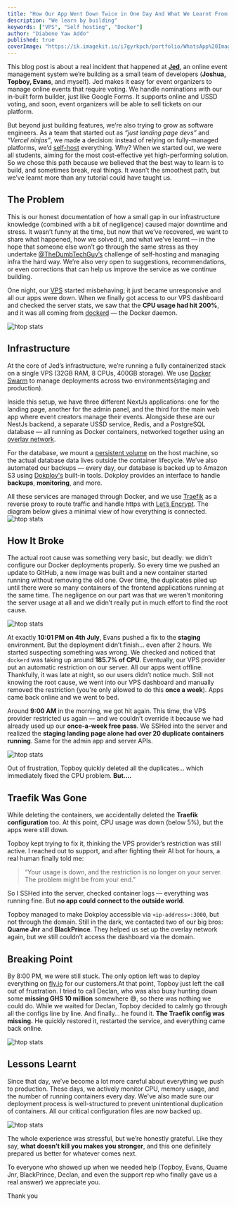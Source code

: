 ```yaml
---
title: "How Our App Went Down Twice in One Day And What We Learnt From It"
description: "We learn by building"
keywords: ["VPS", "Self hosting", "Docker"]
author: "Diabene Yaw Addo"
published: true
coverImage: "https://ik.imagekit.io/i7gyrkpch/portfolio/WhatsApp%20Image%202025-07-16%20at%2020.11.24_8470b145.jpg?updatedAt=1752697802435"
---
```


This blog post is about a real incident that happened at [**Jed**](https://jedevent.com/), an online event management system we’re building as a small team of developers (**Joshua, Topboy, Evans**, and myself). Jed makes it easy for event organizers to manage online events that require voting. We handle nominations with our in-built form builder, just like Google Forms. It supports online and USSD voting, and soon, event organizers will be able to sell tickets on our platform.

But beyond just building features, we’re also trying to grow as software engineers. As a team that started out as *“just landing page devs”* and *“Vercel ninjas”*, we made a decision: instead of relying on fully-managed platforms, we’d [self-host](https://en.wikipedia.org/wiki/Self-hosting_(web_services)) everything. Why? When we started out, we were all students, aiming for the most cost-effective yet high-performing solution. So we chose this path because we believed that the best way to learn is to build, and sometimes break, real things. It wasn’t the smoothest path, but we’ve learnt more than any tutorial could have taught us.

## The Problem

This is our honest documentation of how a small gap in our infrastructure knowledge (combined with a bit of negligence) caused major downtime and stress. It wasn’t funny at the time, but now that we’ve recovered, we want to share what happened, how we solved it, and what we’ve learnt — in the hope that someone else won’t go through the same stress as they undertake [@TheDumbTechGuy’s](https://x.com/TheDumbTechGuy/status/1945061425631617533) challenge of self-hosting and managing infra the hard way. We’re also very open to suggestions, recommendations, or even corrections that can help us improve the service as we continue building.

One night, our [VPS](https://en.wikipedia.org/wiki/Virtual_private_server) started misbehaving; it just became unresponsive and all our apps were down. When we finally got access to our VPS dashboard and checked the server stats, we saw that the **CPU usage had hit 200%**, and it was all coming from [dockerd](https://docs.docker.com/config/daemon/) — the Docker daemon.

![htop stats](https://ik.imagekit.io/i7gyrkpch/portfolio/WhatsApp%20Image%202025-07-16%20at%2020.13.07_1610bc20.jpg?updatedAt=1752697802121)


## Infrastructure

At the core of Jed’s infrastructure, we’re running a fully containerized stack on a single VPS (32GB RAM, 8 CPUs, 400GB storage). We use [Docker Swarm](https://en.wikipedia.org/wiki/Docker_(software)#Docker_Swarm) to manage deployments across two environments(staging and production).

Inside this setup, we have three different NextJs applications: one for the landing page, another for the admin panel, and the third for the main web app where event creators manage their events. Alongside these are our NestJs backend, a separate USSD service, Redis, and a PostgreSQL database — all running as Docker containers, networked together using an [overlay network](https://en.wikipedia.org/wiki/Overlay_network).

For the database, we mount a [persistent volume](https://docs.docker.com/storage/volumes/) on the host machine, so the actual database data lives outside the container lifecycle. We’ve also automated our backups — every day, our database is backed up to Amazon S3 using [Dokploy's](https://dokploy.com/) built-in tools. Dokploy provides an interface to handle **backups**, **monitoring**, and more.

All these services are managed through Docker, and we use [Traefik](https://en.wikipedia.org/wiki/Traefik) as a reverse proxy to route traffic and handle https with [Let’s Encrypt](https://en.wikipedia.org/wiki/Let%27s_Encrypt). The diagram below gives a minimal view of how everything is connected.
![htop stats](https://ik.imagekit.io/i7gyrkpch/portfolio/hhh.png?updatedAt=1752697802530)

## How It Broke

The actual root cause was something very basic, but deadly: we didn’t configure our Docker deployments properly. So every time we pushed an update to GitHub, a new image was built and a new container started running without removing the old one. Over time, the duplicates piled up until there were so many containers of the frontend applications running at the same time. The negligence on our part was that we weren’t monitoring the server usage at all and we didn’t really put in much effort to find the root cause.

![htop stats](https://ik.imagekit.io/i7gyrkpch/portfolio/test_m4y6Bl9hm?updatedAt=1752697842172)

At exactly **10:01 PM on 4th July**, Evans pushed a fix to the **staging** environment. But the deployment didn’t finish… even after 2 hours. We started suspecting something was wrong. We checked and noticed that `dockerd` was taking up around **185.7% of CPU**. Eventually, our VPS provider put an automatic restriction on our server. All our apps went offline. Thankfully, it was late at night, so our users didn’t notice much. Still not knowing the root cause, we went into our VPS dashboard and manually removed the restriction (you're only allowed to do this **once a week**). Apps came back online and we went to bed.

Around **9:00 AM** in the morning, we got hit again. This time, the VPS provider restricted us again — and we couldn’t override it because we had already used up our **once-a-week free pass**. We SSHed into the server and realized the **staging landing page alone had over 20 duplicate containers running**. Same for the admin app and server APIs.

![htop stats](https://ik.imagekit.io/i7gyrkpch/portfolio/WhatsApp%20Image%202025-07-16%20at%2020.13.08_4adc8db8.jpg?updatedAt=1752697802328)

Out of frustration, Topboy quickly deleted all the duplicates… which immediately fixed the CPU problem. **But....**

## Traefik Was Gone

While deleting the containers, we accidentally deleted the **Traefik configuration** too. At this point, CPU usage was down (below 5%), but the apps were still down.

Topboy kept trying to fix it, thinking the VPS provider’s restriction was still active. I reached out to support, and after fighting their AI bot for hours, a real human finally told me:

> “Your usage is down, and the restriction is no longer on your server. The problem might be from your end.”

So I SSHed into the server, checked container logs — everything was running fine. But **no app could connect to the outside world**.

Topboy managed to make Dokploy accessible via `<ip-address>:3000`, but not through the domain. Still in the dark, we contacted two of our big bros: **Quame Jnr** and **BlackPrince**. They helped us set up the overlay network again, but we still couldn’t access the dashboard via the domain.


## Breaking Point

By 8:00 PM, we were still stuck. The only option left was to deploy everything on [fly.io](https://fly.io) for our customers.At that point, Topboy just left the call out of frustration. I tried to call Declan, who was also busy hunting down some **missing GHS 10 million** somewhere 😅, so there was nothing we could do. While we waited for Declan, Topboy decided to calmly go through all the configs line by line. And finally… he found it. **The Traefik config was missing.** He quickly restored it, restarted the service, and everything came back online.

![htop stats](https://ik.imagekit.io/i7gyrkpch/portfolio/Screenshot%202025-07-16%20210023.png?updatedAt=1752699642709)

## Lessons Learnt

Since that day, we’ve become a lot more careful about everything we push to production. These days, we actively monitor CPU, memory usage, and the number of running containers every day. We've also made sure our deployment process is well-structured to prevent unintentional duplication of containers. All our critical configuration files are now backed up.

![htop stats](https://ik.imagekit.io/i7gyrkpch/portfolio/WhatsApp%20Image%202025-07-16%20at%2021.02.28_2617d857.jpg?updatedAt=1752699771364)


The whole experience was stressful, but we’re honestly grateful. Like they say, **what doesn’t kill you makes you stronger**, and this one definitely prepared us better for whatever comes next.

To everyone who showed up when we needed help (Topboy, Evans, Quame Jnr, BlackPrince, Declan, and even the support rep who finally gave us a real answer) we appreciate you.

Thank you

